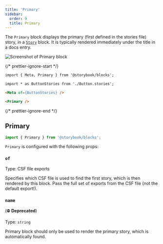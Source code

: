 ```yaml
---
title: 'Primary'
sidebar:
  order: 9
  title: Primary
---
```


<YouTubeCallout id="uAA1JvLcl-w" title="Avoid Documentation Nightmares with Storybook's Primary Doc Block" params="start=209" />

The `Primary` block displays the primary (first defined in the stories file) story, in a [`Story`](./doc-block-story.mdx) block. It is typically rendered immediately under the title in a docs entry.

![Screenshot of Primary block](../../_assets/api/doc-block-primary.png)

{/* prettier-ignore-start */}

```md title="ButtonDocs.mdx"
import { Meta, Primary } from '@storybook/blocks';

import * as ButtonStories from './Button.stories';

<Meta of={ButtonStories} />

<Primary />
```

{/* prettier-ignore-end */}

## Primary

```js
import { Primary } from '@storybook/blocks';
```

`Primary` is configured with the following props:

### `of`

Type: CSF file exports

Specifies which CSF file is used to find the first story, which is then rendered by this block. Pass the full set of exports from the CSF file (not the default export!).

### `name`

(⛔️ **Deprecated**)

Type: `string`

Primary block should only be used to render the primary story, which is automatically found.
